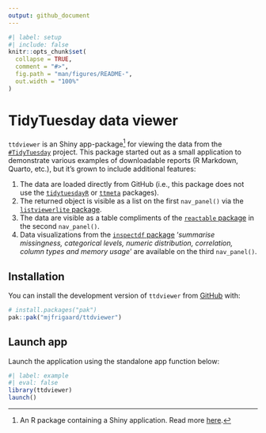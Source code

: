 ```yaml
---
output: github_document
---
```


<!-- README.md is generated from README.Rmd. Please edit that file -->

```r
#| label: setup
#| include: false
knitr::opts_chunk$set(
  collapse = TRUE,
  comment = "#>",
  fig.path = "man/figures/README-",
  out.width = "100%"
)
```

# TidyTuesday data viewer

<!-- badges: start -->
<!-- badges: end -->

`ttdviewer` is an Shiny app-package[^1] for viewing the data from the [`#TidyTuesday`](https://github.com/rfordatascience/tidytuesday) project. This package started out as a small application to demonstrate various examples of downloadable reports (R Markdown, Quarto, etc.), but it's grown to include additional features: 

[^1]: An R package containing a Shiny application. Read more [here](https://mastering-shiny.org/scaling-packaging.html).

1. The data are loaded directly from GitHub (i.e., this package does not use the [`tidytuesdayR`](https://dslc-io.github.io/tidytuesdayR/) or [`ttmeta`](https://r4ds.github.io/ttmeta/) packages). 
2. The returned object is visible as a list on the first `nav_panel()` via the [`listviewerlite` package](https://long39ng.github.io/listviewerlite/).   
3. The data are visible as a table compliments of the [`reactable` package](https://glin.github.io/reactable/) in the second `nav_panel()`.    
4. Data visualizations from the [`inspectdf` package](https://alastairrushworth.com/inspectdf/) '*summarise missingness, categorical levels, numeric distribution, correlation, column types and memory usage*' are available on the third `nav_panel()`.    

## Installation

You can install the development version of `ttdviewer` from [GitHub](https://github.com/) with:

``` r
# install.packages("pak")
pak::pak("mjfrigaard/ttdviewer")
```

## Launch app

Launch the application using the standalone app function below:

```r
#| label: example
#| eval: false
library(ttdviewer)
launch()
```
